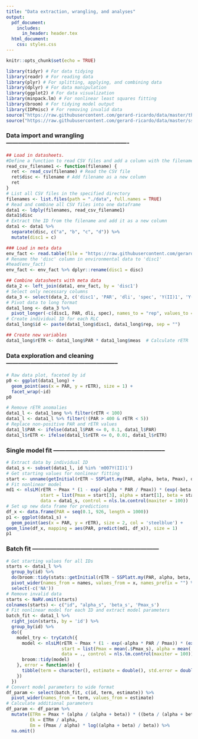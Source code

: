 ```yaml
---
title: "Data extraction, wrangling, and analyses"
output:
  pdf_document:
    includes:
      in_header: header.tex
  html_document:
    css: styles.css
---
```

```r
knitr::opts_chunk$set(echo = TRUE)
```
```r
library(tidyr) # For data tidying
library(readr) # For reading data
library(plyr) # For splitting, applying, and combining data
library(dplyr) # For data manipulation
library(ggplot2) # For data visualization
library(minpack.lm) # For nonlinear least squares fitting
library(broom) # For tidying model output
library(IDPmisc) # For removing invalid data
source("https://raw.githubusercontent.com/gerard-ricardo/data/master/theme_sleek2")
source("https://raw.githubusercontent.com/gerard-ricardo/data/master/ssplattmy")
```
### Data import and wrangling-------------------------------------------------------------
```r
## Load in datasheets. 
#Define a function to read CSV files and add a column with the filename
read_csv_filename1 <- function(filename) {
  ret <- read_csv(filename) # Read the CSV file
  ret$disc <- filename # Add filename as a new column
  ret
}
# List all CSV files in the specified directory
filenames <- list.files(path = "./data", full.names = TRUE)
# Read and combine all CSV files into one dataframe
data1 <- ldply(filenames, read_csv_filename1)
data1$disc
# Extract the ID from the filename and add it as a new column
data1 <- data1 %>%
  separate(disc, c("a", "b", "c", "d")) %>%
  mutate(disc1 = c)

### Load in meta data
env_fact <- read.table(file = "https://raw.githubusercontent.com/gerard-ricardo/data/master/postset%20treat%20mil", header = TRUE, dec = ",", na.strings = c("", ".", "NA"))
# Rename the 'disc' column in environmental data to 'disc1'
#head(env_fact)
env_fact <- env_fact %>% dplyr::rename(disc1 = disc)

## Combine datasheets with meta data
data_2 <- left_join(data1, env_fact, by = 'disc1')
# Select only necessary columns
data_3 <- select(data_2, c('disc1', 'PAR', 'dli', 'spec', 'Y(II)1', 'Y(II)2', 'Y(II)3'))
# Pivot data to long format
data1_long <- data_3 %>%
  pivot_longer(-c(disc1, PAR, dli, spec), names_to = "rep", values_to = "meas")
# Create individual ID for each RLC
data1_long$id <- paste(data1_long$disc1, data1_long$rep, sep = "")

## Create new variables
data1_long$rETR <- data1_long$PAR * data1_long$meas  # Calculate rETR
```
### Data exploration and cleaning--------------------------------------------------------
```r
# Raw data plot, faceted by id
p0 <- ggplot(data1_long) + 
  geom_point(aes(x = PAR, y = rETR), size = 1) + 
  facet_wrap(~id)
p0

# Remove rETR anomalies
data1_l <- data1_long %>% filter(rETR < 100)
data1_l <- data1_l %>% filter(!(PAR > 400 & rETR < 5))
# Replace non-positive PAR and rETR values
data1_l$PAR <- ifelse(data1_l$PAR <= 0, 0.1, data1_l$PAR)
data1_l$rETR <- ifelse(data1_l$rETR <= 0, 0.01, data1_l$rETR)
```
### Single model fit --------------------------------------------------------
```r
# Extract data by individual ID
data1_s <- subset(data1_l, id %in% 'm007Y(II)1')  
# Get starting values for nonlinear fitting
start <- unname(getInitial(rETR ~ SSPlatt.my(PAR, alpha, beta, Pmax), data1_s))
# Fit nonlinear model
md1 <- nlsLM(rETR ~ Pmax * (1 - exp(-alpha * PAR / Pmax)) * (exp(-beta * PAR / Pmax)),
             start = list(Pmax = start[3], alpha = start[1], beta = start[2]),
             data = data1_s, control = nls.lm.control(maxiter = 100))
# Set up new data frame for predictions
df_x <- data.frame(PAR = seq(0.1, 926, length = 1000))
p1 <- ggplot(data1_s) + 
  geom_point(aes(x = PAR, y = rETR), size = 2, col = 'steelblue') +
geom_line(df_x, mapping = aes(PAR, predict(md1, df_x)), size = 1)
p1  
```

### Batch fit ---------------------------------------------------------------
```r
# Get starting values for all IDs
starts <- data1_l %>%
  group_by(id) %>%
  do(broom::tidy(stats::getInitial(rETR ~ SSPlatt.my(PAR, alpha, beta, Ys), data = .))) %>%
  pivot_wider(names_from = names, values_from = x, names_prefix = "") %>%
  select(-c('NA'))
# Remove invalid data
starts <- NaRV.omit(starts)
colnames(starts) <- c("id", "alpha_s", 'beta_s', 'Pmax_s')
# Fit nonlinear model for each ID and extract model parameters
batch_fit <- data1_l %>%
  right_join(starts, by = 'id') %>%
  group_by(id) %>%
  do({
    model_try <- tryCatch({
      model <- nlsLM(rETR ~ Pmax * (1 - exp(-alpha * PAR / Pmax)) * (exp(-beta * PAR / Pmax)),
                     start = list(Pmax = mean(.$Pmax_s), alpha = mean(.$alpha_s), beta = mean(.$beta_s)),
                     data = ., control = nls.lm.control(maxiter = 100))
      broom::tidy(model)
    }, error = function(e) {
      tibble(term = character(), estimate = double(), std.error = double(), statistic = double(), p.value = double())
    })
  })
# Convert model parameters to wide format
df_param <- select(batch_fit, c(id, term, estimate)) %>%
  pivot_wider(names_from = term, values_from = estimate)
# Calculate additional parameters
df_param <- df_param %>%
  mutate(ETRm = Pmax * (alpha / (alpha + beta)) * ((beta / (alpha + beta))^(beta / alpha)),
         Ek = ETRm / alpha,
         Em = (Pmax / alpha) * log((alpha + beta) / beta)) %>%
  na.omit()
```
